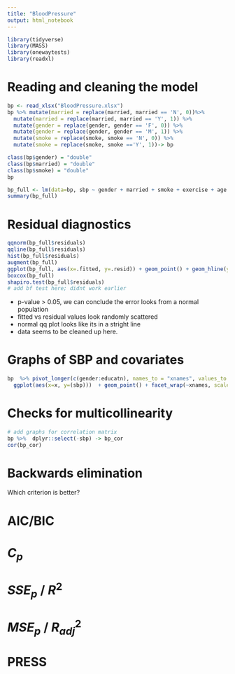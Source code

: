 ```yaml
---
title: "BloodPressure"
output: html_notebook
---
```


```r
library(tidyverse)
library(MASS)
library(onewaytests)
library(readxl)
```

# Reading and cleaning the model
```r
bp <- read_xlsx("BloodPressure.xlsx")
bp %>% mutate(married = replace(married, married == 'N', 0))%>% 
  mutate(married = replace(married, married == 'Y', 1)) %>%
  mutate(gender = replace(gender, gender == 'F', 0)) %>%
  mutate(gender = replace(gender, gender == 'M', 1)) %>%
  mutate(smoke = replace(smoke, smoke == 'N', 0)) %>%
  mutate(smoke = replace(smoke, smoke =='Y', 1))-> bp

class(bp$gender) = "double"
class(bp$married) = "double"
class(bp$smoke) = "double"
bp
```
```r
bp_full <- lm(data=bp, sbp ~ gender + married + smoke + exercise + age + weight + height + race + alcohol + trt + bmi + stress + salt + chldbear + income + educatn)
summary(bp_full)
```

# Residual diagnostics
```r
qqnorm(bp_full$residuals)
qqline(bp_full$residuals)
hist(bp_full$residuals)
augment(bp_full)
ggplot(bp_full, aes(x=.fitted, y=.resid)) + geom_point() + geom_hline(yintercept = 0)
boxcox(bp_full)
shapiro.test(bp_full$residuals)
# add bf test here; didnt work earlier
```

- p-value > 0.05, we can conclude the error looks from a normal population
- fitted vs residual values look randomly scattered
- normal qq plot looks like its in a stright line
- data seems to be cleaned up here.


# Graphs of SBP and covariates
```r
bp  %>% pivot_longer(c(gender:educatn), names_to = "xnames", values_to = "x")%>% 
  ggplot(aes(x=x, y=(sbp)))  + geom_point() + facet_wrap(~xnames, scales = "free") + geom_smooth()
```


# Checks for multicollinearity
```r
# add graphs for correlation matrix
bp %>%  dplyr::select(-sbp) -> bp_cor
cor(bp_cor)
```


# Backwards elimination

Which criterion is better?


# AIC/BIC
# $C_p$ 
# $SSE_p$ / $R^2$
# $MSE_p$ / $R^2_{adj}$
# PRESS